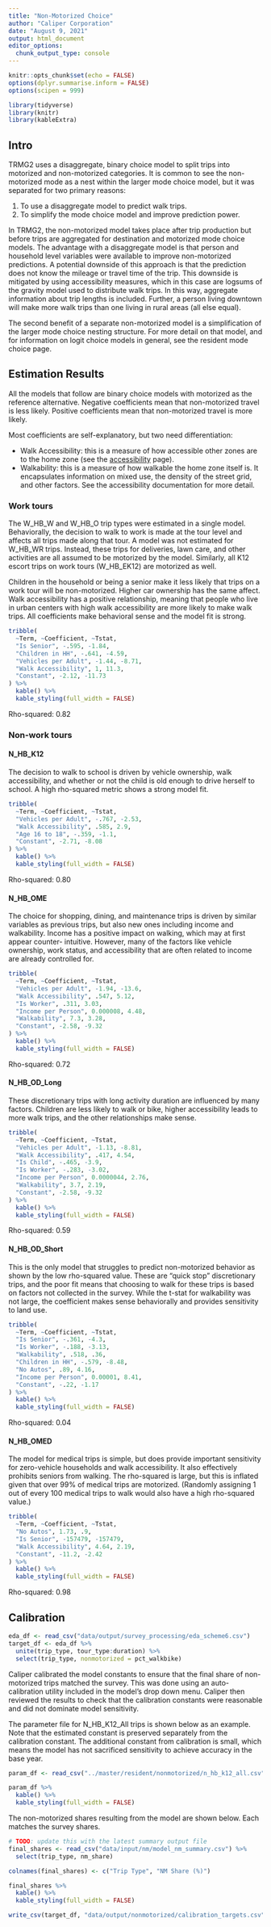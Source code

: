 ```yaml
---
title: "Non-Motorized Choice"
author: "Caliper Corporation"
date: "August 9, 2021"
output: html_document
editor_options: 
  chunk_output_type: console
---
```


```r
knitr::opts_chunk$set(echo = FALSE)
options(dplyr.summarise.inform = FALSE)
options(scipen = 999)

library(tidyverse)
library(knitr)
library(kableExtra)
```

## Intro

TRMG2 uses a disaggregate, binary choice model to split trips into
motorized and non-motorized categories. It is common to see the non-motorized
mode as a nest within the larger mode choice model, but it was separated for
two primary reasons:

1. To use a disaggregate model to predict walk trips.
2. To simplify the mode choice model and improve prediction power.

In TRMG2, the non-motorized model takes place after trip production but
before trips are aggregated for destination and motorized mode choice models. The
advantage with a disaggregate model is that person and household level
variables were available to improve non-motorized predictions. A potential
downside of this approach is that the prediction does not know the mileage or travel time of the trip. This downside is mitigated by using accessibility measures, which in this
case are logsums of the gravity model used to distribute walk trips. In this
way, aggregate information about trip lengths is included. Further, a person
living downtown will make more walk trips than one living in rural areas (all
else equal).

The second benefit of a separate non-motorized model is a simplification of
the larger mode choice nesting structure. For more detail on that model, and for
information on logit choice models in general, see the resident mode choice
page.

## Estimation Results

All the models that follow are binary choice models with motorized as the
reference alternative. Negative coefficients mean that non-motorized travel
is less likely. Positive coefficients mean that non-motorized travel is more
likely.

Most coefficients are self-explanatory, but two need differentiation:

- Walk Accessibility: this is a measure of how accessible other zones are
  to the home zone (see the [accessibility](accessibility.html) page).
- Walkability: this is a measure of how walkable the home zone itself is. It
  encapsulates information on mixed use, the density of the street grid, and
  other factors. See the accessibility documentation for more detail.

### Work tours

The W_HB_W and W_HB_O trip types were estimated in a single model. Behaviorally,
the decision to walk to work is made at the tour level and affects all trips
made along that tour. A model was not estimated for W_HB_WR trips. Instead,
these trips for deliveries, lawn care, and other activities are all assumed to
be motorized by the model. Similarly, all K12 escort trips on work tours
(W_HB_EK12) are motorized as well.

Children in the household or being a senior make it less likely that trips on a 
work tour will be non-motorized. Higher car ownership has the same affect.
Walk accessibility has a positive relationship, meaning that people who live
in urban centers with high walk accessibility are more likely to make walk
trips. All coefficients make behavioral sense and the model fit is strong.

```r
tribble(
  ~Term, ~Coefficient, ~Tstat,
  "Is Senior", -.595, -1.84,
  "Children in HH", -.641, -4.59,
  "Vehicles per Adult", -1.44, -8.71,
  "Walk Accessibility", 1, 11.3,
  "Constant", -2.12, -11.73
) %>%
  kable() %>%
  kable_styling(full_width = FALSE)
```

Rho-squared: 0.82

### Non-work tours

#### N_HB_K12

The decision to walk to school is driven by vehicle ownership, walk
accessibility, and whether or not the child is old enough to drive herself to
school. A high rho-squared metric shows a strong model fit.

```r
tribble(
  ~Term, ~Coefficient, ~Tstat,
  "Vehicles per Adult", -.767, -2.53,
  "Walk Accessibility", .585, 2.9,
  "Age 16 to 18", -.359, -1.1,
  "Constant", -2.71, -8.08
) %>%
  kable() %>%
  kable_styling(full_width = FALSE)
```

Rho-squared: 0.80

#### N_HB_OME

The choice for shopping, dining, and maintenance trips is driven by similar
variables as previous trips, but also new ones including income and walkability.
Income has a positive impact on walking, which may at first appear counter-
intuitive. However, many of the factors like vehicle ownership, work status,
and accessibility that are often related to income are already controlled for.

```r
tribble(
  ~Term, ~Coefficient, ~Tstat,
  "Vehicles per Adult", -1.94, -13.6,
  "Walk Accessibility", .547, 5.12,
  "Is Worker", .311, 3.03,
  "Income per Person", 0.000008, 4.48,
  "Walkability", 7.3, 3.28,
  "Constant", -2.58, -9.32
) %>%
  kable() %>%
  kable_styling(full_width = FALSE)
```

Rho-squared: 0.72

#### N_HB_OD_Long

These discretionary trips with long activity duration are influenced by many
factors. Children are less likely to walk or bike, higher accessibility leads
to more walk trips, and the other relationships make sense.

```r
tribble(
  ~Term, ~Coefficient, ~Tstat,
  "Vehicles per Adult", -1.13, -8.81,
  "Walk Accessibility", .417, 4.54,
  "Is Child", -.465, -3.9,
  "Is Worker", -.283, -3.02,
  "Income per Person", 0.0000044, 2.76,
  "Walkability", 3.7, 2.19,
  "Constant", -2.58, -9.32
) %>%
  kable() %>%
  kable_styling(full_width = FALSE)
```

Rho-squared: 0.59

#### N_HB_OD_Short

This is the only model that struggles to predict non-motorized behavior as shown
by the low rho-squared value. These are "quick stop" discretionary trips, and the
poor fit means that choosing to walk for these trips is based on factors
not collected in the survey. While the t-stat for walkability was not large,
the coefficient makes sense behaviorally and provides sensitivity to land use.

```r
tribble(
  ~Term, ~Coefficient, ~Tstat,
  "Is Senior", -.361, -4.3,
  "Is Worker", -.188, -3.13,
  "Walkability", .518, .36,
  "Children in HH", -.579, -8.48,
  "No Autos", .89, 4.16,
  "Income per Person", 0.00001, 8.41,
  "Constant", -.22, -1.17
) %>%
  kable() %>%
  kable_styling(full_width = FALSE)
```

Rho-squared: 0.04

#### N_HB_OMED

The model for medical trips is simple, but does provide important sensitivity
for zero-vehicle households and walk accessibility. It also effectively
prohibits seniors from walking. The rho-squared is large, but this is inflated
given that over 99% of medical trips are motorized. (Randomly assigning 1 out
of every 100 medical trips to walk would also have a high rho-squared value.)

```r
tribble(
  ~Term, ~Coefficient, ~Tstat,
  "No Autos", 1.73, .9,
  "Is Senior", -157479, -157479,
  "Walk Accessibility", 4.64, 2.19,
  "Constant", -11.2, -2.42
) %>%
  kable() %>%
  kable_styling(full_width = FALSE)
```

Rho-squared: 0.98

## Calibration

```r
eda_df <- read_csv("data/output/survey_processing/eda_scheme6.csv")
target_df <- eda_df %>%
  unite(trip_type, tour_type:duration) %>%
  select(trip_type, nonmotorized = pct_walkbike)
```


Caliper calibrated the model constants to ensure that the final share of
non-motorized trips matched the survey. This was done using an auto-calibration
utility included in the model's drop down menu. Caliper then reviewed the
results to check that the calibration constants were reasonable and did not
dominate model sensitivity.

The parameter file for N_HB_K12_All trips is shown below as an example. Note that
the estimated constant is preserved separately from the calibration constant.
The additional constant from calibration is small, which means the model has not
sacrificed sensitivity to achieve accuracy in the base year.

```r
param_df <- read_csv("../master/resident/nonmotorized/n_hb_k12_all.csv")

param_df %>%
  kable() %>%
  kable_styling(full_width = FALSE)
```

The non-motorized shares resulting from the model are shown below. Each matches
the survey shares.

```r
# TODO: update this with the latest summary output file
final_shares <- read_csv("data/input/nm/model_nm_summary.csv") %>%
  select(trip_type, nm_share)

colnames(final_shares) <- c("Trip Type", "NM Share (%)")

final_shares %>%
  kable() %>%
  kable_styling(full_width = FALSE)
```


```r
write_csv(target_df, "data/output/nonmotorized/calibration_targets.csv")
```

